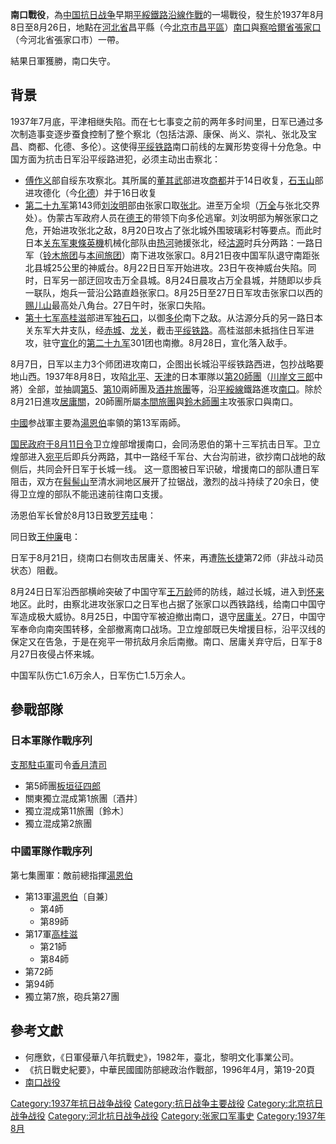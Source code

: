 {{copyedit|time=2017-02-27T19:57:11+00:00}}
{{Infobox military conflict
| conflict    = 南口戰役
| partof      = [[抗日戰爭|抗日戰爭]]
| date        = 1937年8月8日至1937年8月26日
| place       = [[南口地区|南口]]（在今[[北京市|北京市]][[昌平区|昌平区]]境）、[[張家口|張家口]]一帶
| result      = 日本獲勝，南口失守
| combatant1  = [[File:War_flag_of_the_Imperial_Japanese_Army.svg|22x20px]][[大日本帝國陸軍|大日本帝國陸軍]]
| combatant2  = {{flagicon|Republic of China}} [[國民革命軍|國民革命軍]]
| commander1  = [[File:War_flag_of_the_Imperial_Japanese_Army.svg|22x20px]][[香月清司|香月清司]]
| commander2  = {{flagicon|Republic of China|army}}[[湯恩伯|湯恩伯]]
|strength1= 
| strength2   = 
| casualties1 = 約15000人
| casualties2 = 約16000人
| campaignbox =
}}

'''南口戰役'''，為[[中国抗日战争|中国抗日战争]]早期[[平綏鐵路沿線作戰|平綏鐵路沿線作戰]]的一場戰役，發生於1937年8月8日至8月26日，地點在[[河北省_(中華民國)|河北省]]昌平縣（今[[北京市|北京市]][[昌平區|昌平區]]）[[南口地區|南口]]與[[察哈爾省|察哈爾省]][[張家口|張家口]]（今河北省張家口市）一帶。

結果日軍獲勝，南口失守。

==背景==
1937年7月底，平津相继失陷。而在七七事变之前的两年多时间里，日军已通过多次制造事变逐步蚕食控制了整个察北（包括沽源、康保、尚义、崇礼、张北及宝昌、商都、化德、多伦）。这使得[[平绥铁路|平绥铁路]]南口前线的左翼形势变得十分危急。中国方面为抗击日军沿平绥路进犯，必须主动出击察北：
*[[傅作义|傅作义]]部自绥东攻察北。其所属的[[董其武|董其武]]部进攻[[商都|商都]]并于14日收复，[[石玉山|石玉山]]部进攻德化（今[[化德|化德]]）并于16日收复
*[[国民革命军第二十九军|第二十九军]]第143师[[刘汝明|刘汝明]]部由张家口取[[张北|张北]]。进至万全坝（[[万全|万全]]与张北交界处）。伪蒙古军政府人员在[[德王|德王]]的带领下向多伦逃窜。刘汝明部为解张家口之危，开始进攻张北之敌，8月20日攻占了张北城外围玻璃彩村等要点。而此时日本[[关东军|关东军]][[東條英機|東條英機]]机械化部队由[[热河|热河]]驰援张北，经[[沽源|沽源]]时兵分两路：一路日军（[[铃木旅团|铃木旅团]]与[[本间旅团|本间旅团]]）南下进攻张家口。8月21日夜中国军队退守南距张北县城25公里的神威台。8月22日日军开始进攻。23日午夜神威台失陷。同时，日军另一部迂回攻击万全县城。8月24日晨攻占万全县城，并随即以步兵一联队，炮兵一营沿公路直趋张家口。8月25日至27日日军攻击张家口以西的[[赐儿山|赐儿山]]最高处八角台。27日午时，张家口失陷。
*[[国民革命军第十七军|第十七军]][[高桂滋|高桂滋]]部进军[[独石口镇|独石口]]，以御[[多伦|多伦]]南下之敌。从沽源分兵的另一路日本关东军大井支队，经[[赤城|赤城]]、[[龙关|龙关]]，截击[[京包铁路|平绥铁路]]。高桂滋部未抵挡住日军进攻，驻守[[宣化|宣化]]的[[国民革命军第二十九军|第二十九军]]301团也南撤。8月28日，宣化落入敌手。

8月7日，日军以主力3个师团进攻南口，企图出长城沿平绥铁路西进，包抄战略要地山西。1937年8月8日，攻陷[[北平|北平]]、[[天津|天津]]的日本軍隊以[[第20師團|第20師團]]（[[川岸文三郎|川岸文三郎]]中將）全部，並抽調[[第5師團|第5]]、[[第10師團|第10]]兩師團及[[酒井旅團|酒井旅團]]等，沿[[平綏線|平綏線]]鐵路進攻[[南口地區|南口]]。除於8月21日進攻[[居庸關|居庸關]]，20師團所屬[[本間旅團|本間旅團]]與[[鈴木師團|鈴木師團]]主攻張家口與南口。

[[中國|中國]]参战軍主要為[[湯恩伯|湯恩伯]]率領的第13军兩師。

[[国民政府于8月11日令|国民政府于8月11日令]]卫立煌部增援南口，会同汤恩伯的第十三军抗击日军。卫立煌部进入[[宛平|宛平]]后即兵分两路，其中一路经千军台、大台沟前进，欲抄南口战地的敌侧后，共同会歼日军于长城一线。 这一意图被日军识破，增援南口的部队遭日军阻击，双方在[[髫髻山|髫髻山]]至清水涧地区展开了拉锯战，激烈的战斗持续了20余日，使得卫立煌的部队不能迅速前往南口支援。

汤恩伯军长曾於8月13日致[[罗芳珪|罗芳珪]]电：
{{Cquote|“五二九团罗团长芳珪兄，文电诵悉，贵团连日力挫强敌，已确立本军未来全部胜利之基石，曷胜欣慰！南口阵地，关系国家对抗战之成败，敌寇虽众而凶顽，仅将其优势之炮火，而不能尽毁此一带。尤其吾人赖以抵抗强敌者，为战斗精神，而非大兵与精良之武器，吾侪誓死决不离开阵地寸步。人生百年，终须一死，好汉死在阵头上，即为军人光荣之归宿。”}}

同日致[[王仲廉|王仲廉]]电：
{{Cquote|“第八十九师王师长介人兄，文申电诵悉，李旅连日力挫强敌，已树本军胜利之先声，曷胜欣慰！南口阵地，即为吾侪光荣之归宿。我死则国生，我贪生则国死，吾侪宁死尽以维护此阵地，并不幸求生还也。望转告贵师全体同生死之官兵们，努力争取胜利为盼！”}}

日军于8月21日，绕南口右侧攻击居庸关、怀来，再遭[[陈长捷|陈长捷]]第72师（非战斗动员状态）阻截。

8月24日日军沿西部横岭突破了中国守军[[王万龄|王万龄]]师的防线，越过长城，进入到[[怀来|怀来]]地区。此时，由察北进攻张家口之日军也占据了张家口以西铁路线，给南口中国守军造成极大威协。8月25日，中国守军被迫撤出南口，退守[[居庸关|居庸关]]。27日，中国守军奉命向南突围转移，全部撤离南口战场。卫立煌部既已失增援目标，沿平汉线的保定又在告急，于是在宛平一带抗敌月余后南撤。南口、居庸关弃守后，日军于8月27日夜侵占怀来城。

中国军队伤亡1.6万余人，日军伤亡1.5万余人。

== 參戰部隊 ==
=== 日本軍隊作戰序列 ===
[[支那駐屯軍|支那駐屯軍]]司令[[香月清司|香月清司]]
*第5師團[[板垣征四郎|板垣征四郎]]
*關東獨立混成第1旅團〔酒井〕
*獨立混成第11旅團〔鈴木〕
*獨立混成第2旅團

=== 中國軍隊作戰序列 ===
第七集團軍：敵前總指揮[[湯恩伯|湯恩伯]]
*第13軍[[湯恩伯|湯恩伯]]〔自兼〕
**第4師
**第89師
*第17軍[[高桂滋|高桂滋]]
**第21師
**第84師
*第72師
*第94師
*獨立第7旅，砲兵第27團

==參考文獻==
*何應欽，《日軍侵華八年抗戰史》，1982年，臺北，黎明文化事業公司。
*《抗日戰史紀要》，中華民國國防部總政治作戰部，1996年4月，第19-20頁
*[http://bbs.tiexue.net/post_5795578_1.html 南口战役] {{Wayback|url=http://bbs.tiexue.net/post_5795578_1.html |date=20200926225355 }}

{{中国抗日战争}}
[[Category:1937年抗日战争战役|Category:1937年抗日战争战役]]
[[Category:抗日战争主要战役|Category:抗日战争主要战役]]
[[Category:北京抗日战争战役|Category:北京抗日战争战役]]
[[Category:河北抗日战争战役|Category:河北抗日战争战役]]
[[Category:张家口军事史|Category:张家口军事史]]
[[Category:1937年8月|Category:1937年8月]]